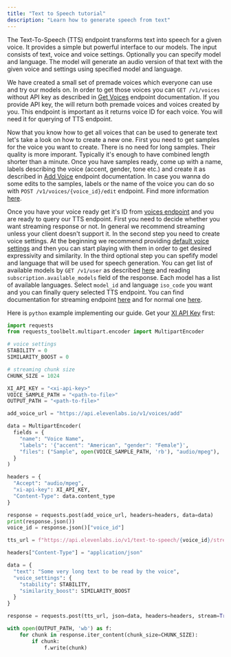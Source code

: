 ```yaml
---
title: "Text to Speech tutorial"
description: "Learn how to generate speech from text"
---
```


The Text-To-Speech (TTS) endpoint transforms text into speech for a given voice. 
It provides a simple but powerful interface to our models.
The input consists of text, voice and voice settings.
Optionally you can specify model and language.
The model will generate an audio version of that text with the given voice and settings
using specified model and language.

We have created a small set of premade voices which everyone can use and try our models on.
In order to get those voices you can `GET /v1/voices` without API key as described in
[Get Voices](api-reference/voices) endpoint documentation. If you provide API key, the 
will return both premade voices and voices created by you. This endpoint is important as it returns
voice ID for each voice. You will need it for querying of TTS endpoint.

Now that you know how to get all voices that can be used to generate text let's take a look
on how to create a new one. First you need to get samples for the voice you want to create.
There is no need for long samples. Their quality is more imporant. Typically it's enough
to have combined length shorter than a minute. Once you have samples ready, come up with a name,
labels describing the voice (accent, gender, tone etc.) and create it as described in
[Add Voice](api-reference/voices-add) endpoint documentation. In case you wanna do some edits
to the samples, labels or the name of the voice you can do so with `POST /v1/voices/{voice_id}/edit`
endpoint. Find more information [here](api-reference/voices-edit).

Once you have your voice ready get it's ID from [voices endpoint](api-reference/voices) and you are
ready to query our TTS endpoint. First you need to decide whether you want streaming response or not.
In general we recommend streaming unless your client doesn't support it. In the second step you need
to create voice settings. At the beginning we recommend providing [default voice settings](api-reference/voices-settings-default)
and then you can start playing with them in order to get desired expressivity and similarity.
In the third optional step you can spefify model and language that will be used for speech generation.
You can get list of available models by `GET /v1/user` as described [here](api-reference/user) and 
reading `subscription.available_models` field of the response. Each model has a list of available languages.
Select `model_id` and language `iso_code` you want and you can finally query selected TTS endpoint.
You can find documentation for streaming endpoint [here](api-reference/text-to-speech-stream) and for
normal one [here](api-reference/text-to-speech).

Here is `python` example implementing our guide. Get your [XI API Key](authentication/01-xi-api-key) first:
```python
import requests
from requests_toolbelt.multipart.encoder import MultipartEncoder

# voice settings
STABILITY = 0
SIMILARITY_BOOST = 0

# streaming chunk size
CHUNK_SIZE = 1024

XI_API_KEY = "<xi-api-key>"
VOICE_SAMPLE_PATH = "<path-to-file>"
OUTPUT_PATH = "<path-to-file>"

add_voice_url = "https://api.elevenlabs.io/v1/voices/add"

data = MultipartEncoder(
  fields = {
    "name": "Voice Name",
    "labels": '{"accent": "American", "gender": "Female"}',
    "files": ("Sample", open(VOICE_SAMPLE_PATH, 'rb'), "audio/mpeg"),
  }
)

headers = {
  "Accept": "audio/mpeg",
  "xi-api-key": XI_API_KEY,
  "Content-Type": data.content_type
}

response = requests.post(add_voice_url, headers=headers, data=data)
print(response.json())
voice_id = response.json()["voice_id"]

tts_url = f"https://api.elevenlabs.io/v1/text-to-speech/{voice_id}/stream"

headers["Content-Type"] = "application/json"

data = {
  "text": "Some very long text to be read by the voice",
  "voice_settings": {
    "stability": STABILITY,
    "similarity_boost": SIMILARITY_BOOST
  }
}

response = requests.post(tts_url, json=data, headers=headers, stream=True)

with open(OUTPUT_PATH, 'wb') as f:
    for chunk in response.iter_content(chunk_size=CHUNK_SIZE):
        if chunk:
            f.write(chunk)
```